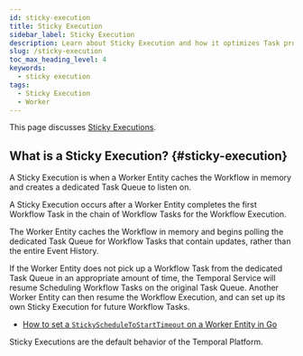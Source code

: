 ```yaml
---
id: sticky-execution
title: Sticky Execution
sidebar_label: Sticky Execution
description: Learn about Sticky Execution and how it optimizes Task processing in Temporal by caching Workflow state locally.
slug: /sticky-execution
toc_max_heading_level: 4
keywords:
  - sticky execution
tags:
  - Sticky Execution
  - Worker
---
```


This page discusses [Sticky Executions](#sticky-execution). 

## What is a Sticky Execution? {#sticky-execution}

A Sticky Execution is when a Worker Entity caches the Workflow in memory and creates a dedicated Task Queue to listen on.

A Sticky Execution occurs after a Worker Entity completes the first Workflow Task in the chain of Workflow Tasks for the Workflow Execution.

The Worker Entity caches the Workflow in memory and begins polling the dedicated Task Queue for Workflow Tasks that contain updates, rather than the entire Event History.

If the Worker Entity does not pick up a Workflow Task from the dedicated Task Queue in an appropriate amount of time, the Temporal Service will resume Scheduling Workflow Tasks on the original Task Queue.
Another Worker Entity can then resume the Workflow Execution, and can set up its own Sticky Execution for future Workflow Tasks.

- [How to set a `StickyScheduleToStartTimeout` on a Worker Entity in Go](/develop/go/core-application#stickyscheduletostarttimeout)

Sticky Executions are the default behavior of the Temporal Platform.